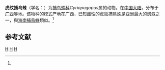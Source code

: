 {{Speciesbox
| taxon = Cyriopagopus schmidti
| image = Tarentule de Hainan.jpg
| image_caption = 虎紋捕鳥蛛(''Cyriopagopus schmidti'')
| binomial_authority = (Wang et al, 1993)<ref name='id12794'>{{cite web| url =http://www.bioinfo.cn/db05/BjdwSpecies.php?action=view&id=12794| title =虎纹捕鸟蛛| work =《中国动物物种编目数据库》| publisher =中国科学院微生物研究所| author =中国科学院动物研究所| accessdate =2009-04-28| deadurl =yes| archiveurl =https://web.archive.org/web/20131203122335/http://www.bioinfo.cn/db05/BjdwSpecies.php?action=view&id=12794| archivedate =2013-12-03| df =}}</ref>
|synonyms = *''Selenocosmia huwena''  (Wang et al, 1993)
* ''Haplopelma schmidti'' Wirth, 1991
* ''Haplopelma huwena'' Wang, Peng & Xie, 1993
* ''Ornithoctonus huwena'' Wang, Peng & Xie, 1993
* ''Haplopelma huwenum'' Wang, Peng & Xie, 1993
* ''Melopoeus schmidti'' Wirth, 1991
}}

'''虎纹捕鸟蛛'''（学名：{{lang|la|''Cyriopagopus schmidti''}}）为[[捕鸟蛛科|捕鸟蛛科]]''Cyriopagopus''属的动物。在[[中国大陆|中国大陆]]，分布于[[广西|广西]]等地。该物种的模式产地在广西，已知雌性的虎紋捕鳥蛛是亞洲最大的蜘蛛之一，與[[海南捕鳥蛛|海南捕鳥蛛]]類似。<ref name='id12794'/>

== 参考文献 ==
{{reflist}}
{{commonscat|Cyriopagopus schmidti}}
{{Taxonbar}}

{{taxonbar}}
[[Category:_1993年描述的动物|H]]
[[Category:塞勒蛛屬|H]]
[[Category:中國蜘蛛|H]]
{{蜘蛛小作品}}